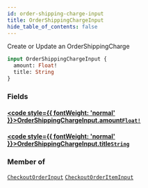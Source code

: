 ```yaml
---
id: order-shipping-charge-input
title: OrderShippingChargeInput
hide_table_of_contents: false
---
```








Create or Update an OrderShippingCharge

```graphql
input OrderShippingChargeInput {
  amount: Float!
  title: String
}
```


### Fields

#### [<code style={{ fontWeight: 'normal' }}>OrderShippingChargeInput.<b>amount</b></code>](#)<Bullet />[`Float!`](/demand/api/graphql-storefront/reference/scalars/float) <Badge class="secondary" text="non-null"/> <Badge class="secondary" text="scalar"/>
> 
> 

#### [<code style={{ fontWeight: 'normal' }}>OrderShippingChargeInput.<b>title</b></code>](#)<Bullet />[`String`](/demand/api/graphql-storefront/reference/scalars/string) <Badge class="secondary" text="scalar"/>
> 
> 



### Member of

[`CheckoutOrderInput`](/demand/api/graphql-storefront/reference/inputs/checkout-order-input)  <Badge class="secondary" text="input"/><Bullet />[`CheckoutOrderItemInput`](/demand/api/graphql-storefront/reference/inputs/checkout-order-item-input)  <Badge class="secondary" text="input"/>



